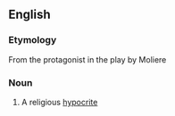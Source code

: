 ==English==

===Etymology===
From the protagonist in the play by Moliere

===Noun===
{{en-noun}}

# A religious [[hypocrite]]